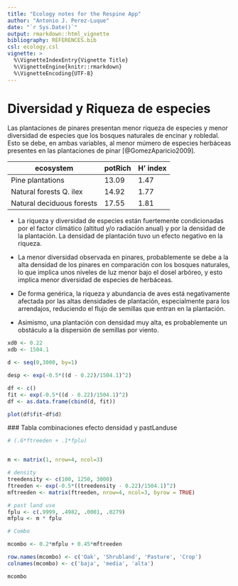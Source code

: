 ```yaml
---
title: "Ecology notes for the Respine App"
author: "Antonio J. Perez-Luque"
date: "`r Sys.Date()`"
output: rmarkdown::html_vignette
bibliography: REFERENCES.bib
csl: ecology.csl
vignette: >
  %\VignetteIndexEntry{Vignette Title}
  %\VignetteEngine{knitr::rmarkdown}
  %\VignetteEncoding{UTF-8}
---
```


# Diversidad y Riqueza de especies

Las plantaciones de pinares presentan menor riqueza de especies y menor diversidad de especies que los bosques naturales de encinar y robledal. Esto se debe, en ambas variables, al menor múmero de especies herbáceas presentes en las plantaciones de pinar [@GomezAparicio2009]. 

| ecosystem                  | potRich | H' index |
|----------------------------|---------|----------|
| Pine plantations           | 13.09   | 1.47     |
| Natural forests Q. ilex    | 14.92   | 1.77     |
| Natural deciduous forests  | 17.55   | 1.81     |

* La riqueza y diversidad de especies están fuertemente condicionadas por el factor climático (altitud y/o radiación anual) y por la densidad de la plantación. La densidad de plantación tuvo un efecto negativo en la riqueza. 

* La menor diversidad observada en pinares, probablemente se debe a la alta densidad de los pinares en comparación con los bosques naturales, lo que implica unos niveles de luz menor bajo el dosel arbóreo, y esto implica menor diversidad de especies de herbáceas. 

* De forma genérica, la riqueza y abundancia de aves está negativamente afectada por las altas densidades de plantación, especialmente para los arrendajos, reduciendo el flujo de semillas que entran en la plantación. 

* Asimismo, una plantación con densidad muy alta, es probablemente un obstáculo a la dispersión de semillas por viento. 


```r
xd0 <- 0.22
xdb <- 1504.1 

d <- seq(0,3000, by=1)

desp <- exp(-0.5*((d - 0.22)/1504.1)^2)

df <- c()
fit <- exp(-0.5*((d - 0.22)/1504.1)^2)
df <- as.data.frame(cbind(d, fit))

plot(df$fit~df$d)
```



### Tabla combinaciones efecto densidad y pastLanduse
```r
# (.6*ftreeden + .1*fplu)


m <- matrix(1, nrow=4, ncol=3)

# density 
treedensity <- c(100, 1250, 3000)
ftreeden <- exp(-0.5*((treedensity - 0.22)/1504.1)^2)
mftreeden <- matrix(ftreeden, nrow=4, ncol=3, byrow = TRUE)

# past land use
fplu <- c(.9999, .4982, .0001, .0279)
mfplu <- m * fplu

# Combo 

mcombo <- 0.2*mfplu + 0.45*mftreeden

row.names(mcombo) <- c('Oak', 'Shrubland', 'Pasture', 'Crop')
colnames(mcombo) <- c('baja', 'media', 'alta')

mcombo

```








 
